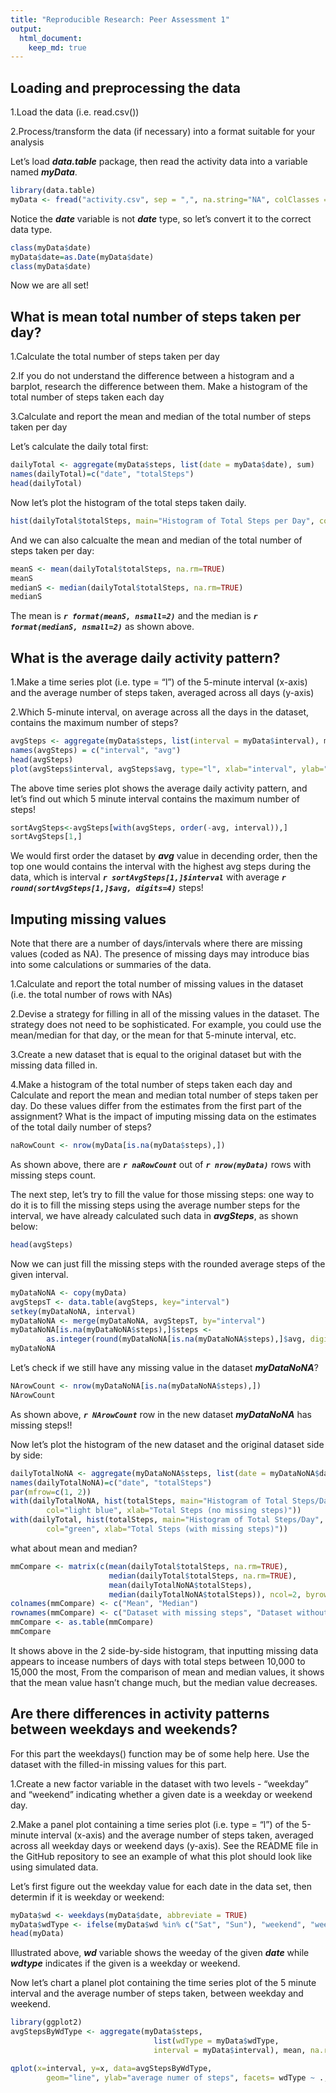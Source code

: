 ```yaml
---
title: "Reproducible Research: Peer Assessment 1"
output: 
  html_document:
    keep_md: true
---
```



## Loading and preprocessing the data

1.Load the data (i.e. read.csv())

2.Process/transform the data (if necessary) into a format suitable for your analysis

Let's load **_data.table_** package, then read the activity data into a variable named **_myData_**. 

```r
library(data.table)
myData <- fread("activity.csv", sep = ",", na.string="NA", colClasses = c("integer", "character", "integer"))
```

Notice the **_date_** variable is not **_date_** type, so let's convert it to the correct data type.

```r
class(myData$date)
myData$date=as.Date(myData$date)
class(myData$date)
```

Now we are all set!

## What is mean total number of steps taken per day?

1.Calculate the total number of steps taken per day

2.If you do not understand the difference between a histogram and a barplot, research the difference between them. Make a histogram of the total number of steps taken each day

3.Calculate and report the mean and median of the total number of steps taken per day

Let's calculate the daily total first:

```r
dailyTotal <- aggregate(myData$steps, list(date = myData$date), sum)
names(dailyTotal)=c("date", "totalSteps")
head(dailyTotal)
```

Now let's plot the histogram of the total steps taken daily.

```r
hist(dailyTotal$totalSteps, main="Histogram of Total Steps per Day", col="green")
```

And we can also calcualte the mean and median of the total number of steps taken per day:

```r
meanS <- mean(dailyTotal$totalSteps, na.rm=TRUE)
meanS
medianS <- median(dailyTotal$totalSteps, na.rm=TRUE)
medianS
```

The mean is **_`r format(meanS, nsmall=2)`_** and the median is **_`r format(medianS, nsmall=2)`_** as shown above.

## What is the average daily activity pattern?

1.Make a time series plot (i.e. type = "l") of the 5-minute interval (x-axis) and the average number of steps taken, averaged across all days (y-axis)

2.Which 5-minute interval, on average across all the days in the dataset, contains the maximum number of steps?

```r
avgSteps <- aggregate(myData$steps, list(interval = myData$interval), mean, na.rm=TRUE)
names(avgSteps) = c("interval", "avg")
head(avgSteps)
plot(avgSteps$interval, avgSteps$avg, type="l", xlab="interval", ylab="average steps")

```

The above time series plot shows the average daily activity pattern, and let's find out which 5 minute interval contains the maximum number of steps!

```r
sortAvgSteps<-avgSteps[with(avgSteps, order(-avg, interval)),]
sortAvgSteps[1,]
```

We would first order the dataset by **_avg_** value in decending order, then the top one would contains the interval with the highest avg steps during the data, which is interval **_`r sortAvgSteps[1,]$interval`_** with average **_`r round(sortAvgSteps[1,]$avg, digits=4)`_** steps!

## Imputing missing values

Note that there are a number of days/intervals where there are missing values (coded as NA). The presence of missing days may introduce bias into some calculations or summaries of the data.

1.Calculate and report the total number of missing values in the dataset (i.e. the total number of rows with NAs)

2.Devise a strategy for filling in all of the missing values in the dataset. The strategy does not need to be sophisticated. For example, you could use the mean/median for that day, or the mean for that 5-minute interval, etc.

3.Create a new dataset that is equal to the original dataset but with the missing data filled in.

4.Make a histogram of the total number of steps taken each day and Calculate and report the mean and median total number of steps taken per day. Do these values differ from the estimates from the first part of the assignment? What is the impact of imputing missing data on the estimates of the total daily number of steps?

```r
naRowCount <- nrow(myData[is.na(myData$steps),])
```

As shown above, there are **_`r naRowCount`_** out of **_`r nrow(myData)`_** rows with missing steps count.

The next step, let's try to fill the value for those missing steps: one way to do it is to fill the missing steps using the average number steps for the interval, we have already calculated such data in **_avgSteps_**, as shown below:

```r
head(avgSteps)
```

Now we can just fill the missing steps with the rounded average steps of the given interval.

```r
myDataNoNA <- copy(myData)
avgStepsT <- data.table(avgSteps, key="interval")
setkey(myDataNoNA, interval)
myDataNoNA <- merge(myDataNoNA, avgStepsT, by="interval")
myDataNoNA[is.na(myDataNoNA$steps),]$steps <- 
        as.integer(round(myDataNoNA[is.na(myDataNoNA$steps),]$avg, digits=0))
myDataNoNA
```

Let's check if we still have any missing value in the dataset **_myDataNoNA_**?

```r
NArowCount <- nrow(myDataNoNA[is.na(myDataNoNA$steps),])
NArowCount
```

As shown above, **_`r NArowCount`_** row in the new dataset **_myDataNoNA_** has missing steps!!

Now let's plot the histogram of the new dataset and the original dataset side by side:

```r
dailyTotalNoNA <- aggregate(myDataNoNA$steps, list(date = myDataNoNA$date), sum)
names(dailyTotalNoNA)=c("date", "totalSteps")
par(mfrow=c(1, 2))
with(dailyTotalNoNA, hist(totalSteps, main="Histogram of Total Steps/Day", 
        col="light blue", xlab="Total Steps (no missing steps)"))
with(dailyTotal, hist(totalSteps, main="Histogram of Total Steps/Day", 
        col="green", xlab="Total Steps (with missing steps)"))
```

what about mean and median?

```r
mmCompare <- matrix(c(mean(dailyTotal$totalSteps, na.rm=TRUE),        
                      median(dailyTotal$totalSteps, na.rm=TRUE), 
                      mean(dailyTotalNoNA$totalSteps), 
                      median(dailyTotalNoNA$totalSteps)), ncol=2, byrow=TRUE)
colnames(mmCompare) <- c("Mean", "Median")
rownames(mmCompare) <- c("Dataset with missing steps", "Dataset without missing steps")
mmCompare <- as.table(mmCompare)
mmCompare
```

It shows above in the 2 side-by-side histogram, that inputting missing data appears to incease numbers of days with total steps between 10,000 to 15,000 the most, From the comparison of mean and median values, it shows that the mean value hasn't change much, but the median value decreases.

## Are there differences in activity patterns between weekdays and weekends?

For this part the weekdays() function may be of some help here. Use the dataset with the filled-in missing values for this part.

1.Create a new factor variable in the dataset with two levels - "weekday" and "weekend" indicating whether a given date is a weekday or weekend day.

2.Make a panel plot containing a time series plot (i.e. type = "l") of the 5-minute interval (x-axis) and the average number of steps taken, averaged across all weekday days or weekend days (y-axis). See the README file in the GitHub repository to see an example of what this plot should look like using simulated data.

Let's first figure out the weekday value for each date in the data set, then determin if it is weekday or weekend:

```r
myData$wd <- weekdays(myData$date, abbreviate = TRUE)
myData$wdType <- ifelse(myData$wd %in% c("Sat", "Sun"), "weekend", "weekday")
head(myData)
```

Illustrated above, **_wd_** variable shows the weeday of the given **_date_** while **_wdtype_** indicates if the given is a weekday or weekend.

Now let's chart a planel plot containing the time series plot of the 5 minute interval and the average number of steps taken, between weekday and weekend. 

```r
library(ggplot2)
avgStepsByWdType <- aggregate(myData$steps, 
                                list(wdType = myData$wdType, 
                                interval = myData$interval), mean, na.rm=TRUE)

qplot(x=interval, y=x, data=avgStepsByWdType, 
        geom="line", ylab="average numer of steps", facets= wdType ~ ., col=wdType) + theme_bw()
```